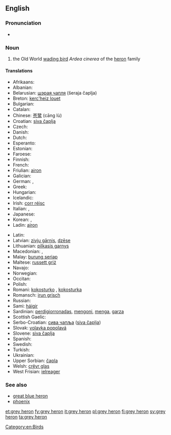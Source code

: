 ==English==
{{wikipedia}}

===Pronunciation===
* {{IPA|/ɡɻeɪ ˈhiɻɔn/}}

===Noun===
{{en-noun|head=[[grey]] [[heron]]}}

# the Old World [[wading bird]] ''Ardea cinerea'' of the [[heron]] family

====Translations====
{{trans-top|the Old World wading bird ''Ardea cinerea'' of the heron family}}
* Afrikaans: {{t-|af|bloureier}}
* Albanian: {{t-|sq|çapka e përhime}}
* Belarusian: [[шэрая чапля]] (šeraja čaplja) {{f}}
* Breton: [[kerc'heiz louet]]
* Bulgarian: {{t-|bg|сива чапла|tr=siva čapla|f}}
* Catalan: {{t-|ca|bernat pescaire|m}}
* Chinese: [[苍鹭]] (cāng lù)
* Croatian: [[siva čaplja]]
* Czech: {{t+|cs|volavka popelavá}}
* Danish: {{t-|da|fiskehejre}}
* Dutch: {{t+|nl|blauwe reiger|m}}
* Esperanto: {{t-|eo|griza ardeo}}
* Estonian: {{t-|et|hallhaigur}}
* Faroese: {{t-|fo|hegri}}
* Finnish: {{t+|fi|harmaahaikara}}
* French: {{t+|fr|héron cendré|m}}
* Friulian: [[airon]]
* Galician: {{t-|gl|garza real|f}}
* German: {{t+|de|Graureiher|m}}, {{t+|de|Fischreiher|m}}
* Greek: {{t-|el|σταχτοτσικνιάς|m|tr=stachtotsikniás}}
* Hungarian: {{t-|hu|szürke gém}}
* Icelandic: {{t+|is|gráhegri}}
* Irish: [[corr réisc]]
* Italian: {{t+|it|airone cenerino|m}}, {{t-|it|ardea cinerea|f}}
* Japanese: {{t-|ja|アオサギ|tr=aosagi}}
* Korean: {{t-|ko|왜가리|tr=waegari}}, {{t-|ko|푸른해오라기|tr=pureun-haeOragi}}
* Ladin: [[airon]]
{{trans-mid}}
* Latin: {{t-|la|ardea cinerea|f}}
* Latvian: [[zivju gārnis]], [[dzēse]]
* Lithuanian: [[pilkasis garnys]]
* Macedonian: {{t-|mk|гушар|tr=gúšar|m}}, {{t-|mk|сива чапjа|tr=síva čapja|f}}
* Malay: [[burung seriap]]
* Maltese: [[russett griż]]
* Navajo: {{tø|nv|tó wónaanídę́ę́ʼ toohjįʼ noołnahii}}
* Norwegian: {{t+|no|gråhegre}}
* Occitan: {{t+|oc|bernat pescaire|m}}
* Polish: {{t-|pl|czapla siwa|f}}
* Romani: [[kokosturko]] {{m}}, [[kokosturka]] {{f}}
* Romansch: [[irun grisch]]
* Russian: {{t-|ru|серая цапля|tr=séraja tsáplja|f}}
* Sami: [[háigir]]
* Sardinian: [[perdigiorronadas]], [[mengoni]], [[menga]], [[garza]]
* Scottish Gaelic: {{t-|gd|corra-ghritheach|f}}
* Serbo-Croatian: [[сива чапља]] ([[siva čaplja]]) {{f}}
* Slovak: [[volavka popolavá]] {{f}}
* Slovene: [[siva čaplja]] {{f}}
* Spanish: {{t-|es|garza real europea|f}}
* Swedish: {{t+|sv|gråhäger}}
* Turkish: {{t-|tr|külrengi balıkçıl}}
* Ukrainian: {{t-|uk|сiра чапля|tr=sira čaplja}}
* Upper Sorbian: [[čapla]]
* Welsh: [[crëyr glas]]
* West Frisian: [[ielreager]]
{{trans-bottom}}

===See also===
* [[great blue heron]]
* [[phoenix]] <!-- ultimately from Egyptian for this bird -->

[[Category:en:Birds]]

[[et:grey heron]]
[[fy:grey heron]]
[[it:grey heron]]
[[pl:grey heron]]
[[fi:grey heron]]
[[sv:grey heron]]
[[ta:grey heron]]